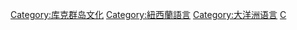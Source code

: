 [[Category:库克群岛文化|Category:库克群岛文化]]
[[Category:紐西蘭語言|Category:紐西蘭語言]]
[[Category:大洋洲语言|Category:大洋洲语言]]
[[Category:各國語言|C]]